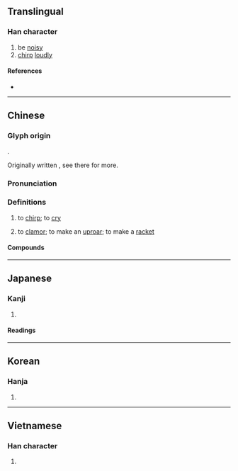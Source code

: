 {{also|譟}}
{{character info}}
==Translingual==

===Han character===
{{Han char|rn=30|rad=口|as=13|sn=16|four=66094|canj=RRRD|ids=⿰口喿}}

# be [[noisy]]
# [[chirp]] [[loudly]]

====References====
* {{Han ref|kx=0210.070|kdj=04380|dj=0432.300|hdz=10691.050|ud=22122|uh=566A|bd=48824|bh=BEB8}}

----

==Chinese==
{{zh-forms|alt=*譟,喿}}

===Glyph origin===
{{Han etym}}
{{Han compound|口|喿|ls=psc|ls2=ic|c1=s|c2=p|t1=mouth|t2=to chirp}}.

Originally written {{zh-l|*喿}}, see there for more.

===Pronunciation===
{{zh-pron
|m=zào
|c=cou3
|mn=qz:chhò͘/tw,xm,zz:chhò/ml:chàu/tw:sò
|mn_note=chhò͘/chhò - literary, chàu - vernacular
|mc=y
|oc=y
|cat=
}}

===Definitions===
{{zh-hanzi}}

# {{lb|zh|literary}} to [[chirp]]; to [[cry]]
# to [[clamor]]; to make an [[uproar]]; to make a [[racket]]

====Compounds====
{{zh-der|名噪一時|呱噪|呼噪|啅噪|喧噪|嘶噪|噪聒|噪脾|噪音|噪音汙染|噪音音樂|噭噪|奔噪|憋噪|聒噪|聲名大噪|譁噪|鳴噪|鳴鼓大噪|鵲噪|鼓噪}}

----

==Japanese==

===Kanji===
{{ja-kanji|grade=|rs=口13}}

# {{rfdef|ja|sort=口13}}

====Readings====
{{ja-readings
|goon=そう<さう
|kanon=そう<さう
|kun=さわ-ぐ}}

----

==Korean==

===Hanja===
{{ko-hanja|hangeul=조|rv=jo|mr=cho}}

# {{rfdef|ko|sort=口13}}

----

==Vietnamese==

===Han character===
{{vi-readings|reading=táo, tháo|rs=口13}}

# {{rfdef|vi}}